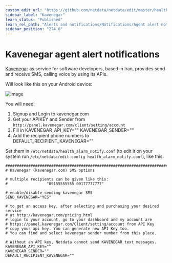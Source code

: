 ```yaml
---
custom_edit_url: "https://github.com/netdata/netdata/edit/master/health/notifications/kavenegar/README.md"
sidebar_label: "Kavenegar"
learn_status: "Published"
learn_rel_path: "Alerts and notifications/Notifications/Agent alert notifications"
sidebar_position: "274.0"
---
```



# Kavenegar agent alert notifications

[Kavenegar](https://kavenegar.com/) as service for software developers, based in Iran, provides send and receive SMS, calling voice by using its APIs.

Will look like this on your Android device:

![image](https://cloud.githubusercontent.com/assets/17090999/20034652/620b6100-a39b-11e6-96af-4f83b8e830e2.png)

You will need:

1.  Signup and Login to kavenegar.com
2.  Get your APIKEY and Sender from `http://panel.kavenegar.com/client/setting/account`
3.  Fill in KAVENEGAR_API_KEY="" KAVENEGAR_SENDER=""
4.  Add the recipient phone numbers to DEFAULT_RECIPIENT_KAVENEGAR=""

Set them in `/etc/netdata/health_alarm_notify.conf` (to edit it on your system run `/etc/netdata/edit-config health_alarm_notify.conf`), like this:

```
###############################################################################
# Kavenegar (kavenegar.com) SMS options

# multiple recipients can be given like this:
#                 "09155555555 09177777777"

# enable/disable sending kavenegar SMS
SEND_KAVENEGAR="YES"

# to get an access key, after selecting and purchasing your desired service
# at http://kavenegar.com/pricing.html
# login to your account, go to your dashboard and my account are
# https://panel.kavenegar.com/Client/setting/account from API Key
# copy your api key. You can generate new API Key too.
# You can find and select kevenegar sender number from this place.

# Without an API key, Netdata cannot send KAVENEGAR text messages.
KAVENEGAR_API_KEY=""
KAVENEGAR_SENDER=""
DEFAULT_RECIPIENT_KAVENEGAR=""
```


